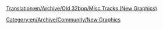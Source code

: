 [[Translation:en/Archive/Old 32bpp/Misc Tracks (New Graphics)]]
{{en/Linking}}

[[Category:en/Archive/Community/New Graphics]]